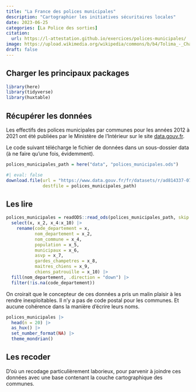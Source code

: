 ```yaml
---
title: "La France des polices municipales"
description: "Cartographier les initiatives sécuritaires locales"
date: 2023-06-25
categories: [La Police des sorties]
citation: 
  url: https://l-attestation.github.io/exercices/polices-municipales/ 
image: https://upload.wikimedia.org/wikipedia/commons/b/b4/Tolima_-_Champ_de_sorgho.JPG
draft: false
---
```


## Charger les principaux packages

```r
library(here)
library(tidyverse)
library(huxtable)
```

## Récupérer les données

Les effectifs des polices municipales par communes pour les années 2012 à 2021 ont été publiées par le Ministère de l'Intérieur sur le site [data.gouv.fr](https://www.data.gouv.fr/fr/datasets/police-municipale-effectifs-par-commune/).

Le code suivant télécharge le fichier de données dans un sous-dossier data (à ne faire qu'une fois, évidemment).

```r
polices_municipales_path = here("data", "polices_municipales.ods")
```

```r
#| eval: false
download.file(url = "https://www.data.gouv.fr/fr/datasets/r/ad814337-074c-459b-add1-d78df9e6d85f",
              destfile = polices_municipales_path)
```


## Les lire

```r
polices_municipales = readODS::read_ods(polices_municipales_path, skip = 8, col_names = FALSE, .name_repair = janitor::make_clean_names) |> 
  select(x, x_2, x_4:x_10) |> 
    rename(code_departement = x,
           nom_departement = x_2,
           nom_commune = x_4,
           population = x_5,
           municipaux = x_6,
           asvp = x_7,
           gardes_champetres = x_8,
           maitres_chiens = x_9,
           chiens_patrouille = x_10) |> 
  fill(nom_departement, .direction = "down") |> 
  filter(!is.na(code_departement))
```

::: {.callout-caution}
On croirait que le concepteur de ces données a pris un malin plaisir à les rendre inexploitables. Il n'y a pas de code postal pour les communes. Et aucune cohérence dans la manière d'écrire leurs noms. 
:::

```r
polices_municipales |> 
  head(n = 20) |> 
  as_hux() |> 
  set_number_format(NA) |> 
  theme_mondrian()
```

## Les recoder

D'où un recodage particulièrement laborieux, pour parvenir à joindre ces données avec une base contenant la couche cartographique des communes.

